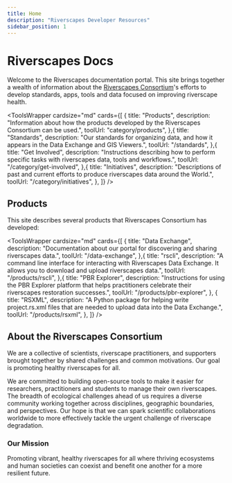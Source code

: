 ```yaml
---
title: Home
description: "Riverscapes Developer Resources"
sidebar_position: 1
---
```


# Riverscapes Docs

Welcome to the Riverscapes documentation portal. This site brings together a wealth of information about the [Riverscapes Consortium](https://riverscapes.net)'s efforts to develop standards, apps, tools and data focused on improving riverscape health.


<ToolsWrapper
  cardsize="md"
  cards={[
    {
      title: "Products",
      description:
        "Information about how the products developed by the Riverscapes Consortium can be used.",
      toolUrl: "category/products",
    },{
      title: "Standards",
      description:
        "Our standards for organizing data, and how it appears in the Data Exchange and GIS Viewers.",
      toolUrl: "/standards",
    },{
      title: "Get Involved",
      description:
        "Instructions describing how to perform specific tasks with riverscapes data, tools and workflows.",
      toolUrl: "/category/get-involved",
    },{
      title: "Initiatives",
      description:
        "Descriptions of past and current efforts to produce riverscapes data around the World.",
      toolUrl: "/category/initiatives",
    },
  ]}
/>

## Products

This site describes several products that Riverscapes Consortium has developed:

<ToolsWrapper
  cardsize="md"
  cards={[
    {
      title: "Data Exchange",
      description:
        "Documentation about our portal for discovering and sharing riverscapes data.",
      toolUrl: "/data-exchange",
    },{
      title: "rscli",
      description:
        "A command line interface for interacting with Riverscapes Data Exchange. It allows you to download and upload riverscapes data.",
      toolUrl: "/products/rscli",
    },{
      title: "PBR Explorer",
      description:
        "Instructions for using the PBR Explorer platform that helps practitioners celebrate their riverscapes restoration successes.",
      toolUrl: "/products/pbr-explorer",
    },
    {
      title: "RSXML",
      description:
        "A Python package for helping write project.rs.xml files that are needed to upload data into the Data Exchange.",
      toolUrl: "/products/rsxml",
    },
  ]}
/>


## About the Riverscapes Consortium

We are a collective of scientists, riverscape practitioners, and supporters brought together by shared challenges and common motivations. Our goal is promoting healthy riverscapes for all. 

We are committed to building open-source tools to make it easier for researchers, practitioners and students to manage their own riverscapes. The breadth of ecological challenges ahead of us requires a diverse community working together across disciplines, geographic boundaries, and perspectives. Our hope is that we can spark scientific collaborations worldwide to more effectively tackle the urgent challenge of riverscape degradation.

### Our Mission

Promoting vibrant, healthy riverscapes for all where thriving ecosystems and human societies can coexist and benefit one another for a more resilient future.